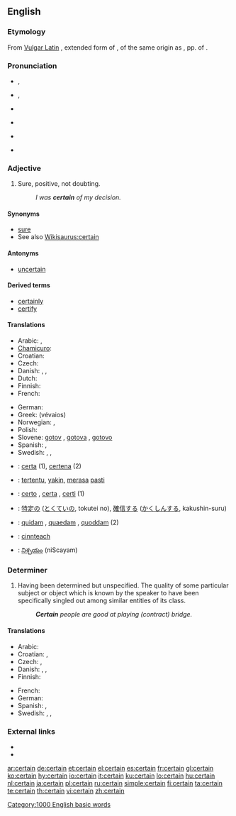 ==English==

{{rank|often|themselves|half|269|certain|sent|keep|myself}}

===Etymology===
From [[w:Late Latin|Vulgar Latin]] {{term|certanus}}, extended form of {{etyl|la}} {{term|certus||fixed, resolved, certain}}, of the same origin as {{term|cretus}}, pp. of {{term|cernere||to separate, perceive, decide}}.

===Pronunciation===
* {{a|RP}} {{IPA|/sɜːtn/}}, {{SAMPA|/s3:tn/}}
* {{a|GenAm}} {{IPA|/sɝtn/}}, {{SAMPA|/s3`tn/}}
* {{a|CA}} {{IPA|/ˈsɝtən/|/ˈsɝt̚n̩/}}
* {{Audio|En-ca-certain.ogg|Audio (CA)}}
* {{audio|en-us-certain.ogg|Audio (US)}}
*: {{rhymes|ɜː(r)tən}}
* {{hyphenation|cer|tain}}

===Adjective===
{{wikipedia}}
{{en-adj}}

# Sure, positive, not doubting.
#: ''I was '''certain''' of my decision.''

====Synonyms====
* [[sure]]
* See also [[Wikisaurus:certain]]

====Antonyms====
* [[uncertain]]

====Derived terms====
* [[certainly]] {{pos_adv}}
* [[certify]] {{pos_vt}}

====Translations====
{{trans-top|sure, positive, not doubting}}
* Arabic: {{t|ar|اكيد|tr=akiid|sc=Arab}},  {{qualifier|said of a person}} {{t|ar|متأكد|tr=muta'akkid|sc=Arab}}
* [[Chamicuro]]: {{tø|ccc|akachelo'ta}}
* Croatian: {{t-|hr|siguran|alt=sȉgūran}}
* Czech: {{t+|cs|jistý|m}}
* Danish: {{t+|da|sikker|c}}, {{t+|da|sikkert|n}}, {{t-|da|sikre|p}}
* Dutch: {{t+|nl|zeker}}
* Finnish: {{t+|fi|varma}}
* French: {{t+|fr|certain}}
{{trans-mid}}
* German: {{t+|de|sicher}}
* Greek: {{t+|el|βέβαιος|m|sc=Grek}} (vévaios)
* Norwegian: {{t+|no|sikker}}, {{t+|no|viss}}
* Polish: {{t+|pl|pewny|m}}
* Slovene: [[gotov]] {{m}}, [[gotova]] {{f}}, [[gotovo]] {{n}}
* Spanish: {{t-|es|cierto|m}}, {{t-|es|cierta|f}}
* Swedish: {{t+|sv|säker|c}}, {{t+|sv|säkert|n}}, {{t+|sv|säkra|p}}
{{trans-bottom}}

{{checktrans-top}}
* {{ttbc|Ido}}: [[certa]] (1), [[certena]] (2)
* {{ttbc|Indonesian}}: [[tentu|tertentu]], [[yakin]], [[rasa|merasa]] [[pasti]]
* {{ttbc|Italian}}: [[certo]] {{m}}, [[certa]] {{f}}, [[certi]] {{p}} (1)

* {{ttbc|Japanese}}: [[特定]]の ([[とくてい]]の, tokutei no), [[確信]]する ([[かくしん]]する, kakushin-suru)
* {{ttbc|Latin}}: [[quidam#Adjective|quidam]] {{m}}, [[quidam#Adjective|quaedam]] {{f}}, [[quidam#Adjective|quoddam]] {{n}} (2)
* {{ttbc|Scottish Gaelic}}: [[cinnteach]]
* {{ttbc|Telugu}}: [[నిశ్చయం]] (niScayam)
{{trans-bottom}}

===Determiner===
{{en-det}}

# Having been determined but unspecified.  The quality of some particular subject or object which is known by the speaker to have been specifically singled out among similar entities of its class.
#: '''''Certain''' people are good at playing (contract) bridge.''

====Translations====
{{trans-top|having been determined but unspecified}}
* Arabic: {{t|ar|محدّد|tr=muhaddad|sc=Arab}}
* Croatian: {{t|hr|određen|alt=òdrēđen}}, {{t-|hr|neki|alt=nȅkī}}
* Czech: {{t+|cs|jistý|m}}, {{t+|cs|určitý|m}}
* Danish: {{t-|da|vis|c}}, {{t-|da|vist|n}}, {{t-|da|visse|p}}
* Finnish: {{t+|fi|tietty}}
{{trans-mid}}
* French: {{t+|fr|certain}}
* German: {{t+|de|bestimmt}}
* Spanish: {{t-|es|cierto|m}}, {{t-|es|cierta|f}}
* Swedish: {{t+|sv|viss|c}}, {{t+|sv|visst|n}}, {{t+|sv|vissa|p}}
{{trans-bottom}}

===External links===
* {{R:Webster 1913}}
* {{R:Century 1911}}

[[Category:1000 English basic words]]

[[ar:certain]]
[[de:certain]]
[[et:certain]]
[[el:certain]]
[[es:certain]]
[[fr:certain]]
[[gl:certain]]
[[ko:certain]]
[[hy:certain]]
[[io:certain]]
[[it:certain]]
[[ku:certain]]
[[lo:certain]]
[[hu:certain]]
[[nl:certain]]
[[ja:certain]]
[[pl:certain]]
[[ru:certain]]
[[simple:certain]]
[[fi:certain]]
[[ta:certain]]
[[te:certain]]
[[th:certain]]
[[vi:certain]]
[[zh:certain]]
